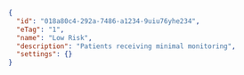 ```json
{
  "id": "018a80c4-292a-7486-a1234-9uiu76yhe234",
  "eTag": "1",
  "name": "Low Risk",
  "description": "Patients receiving minimal monitoring",
  "settings": {}
}
```
